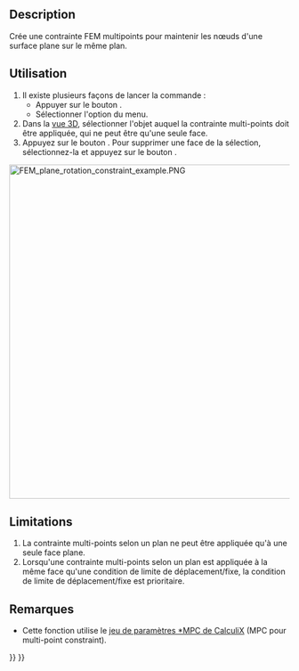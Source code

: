 <languages/>

{{Docnav/fr
|[[FEM_ConstraintFlowVelocity/fr|Vitesse d'écoulement comme condition limite]]
|[[FEM_ConstraintSectionPrint/fr|Affichage des variables de sortie]]
|[[FEM_Workbench/fr|Atelier FEM]]
|IconL=FEM_ConstraintFlowVelocity.svg
|IconR=FEM_ConstraintSectionPrint.svg
|IconC=Workbench_FEM.svg
}}

{{GuiCommandContainer
|
{{GuiCommand/fr
|Name=FEM ConstraintPlaneRotation
|Name/fr=FEM Contrainte multi-points selon un plan
|MenuLocation=Modèle → Fonctions d'analyse géométrique → Contrainte multi-points selon un plan
|Workbenches=[[FEM_Workbench/fr|FEM]]
|SeeAlso=[[FEM_ConstraintTransform/fr|FEM Système de coordonnées locales]]
}}
{{GuiCommandFemInfo/fr
|Solvers=CalculiX
}}
}}

==Description==

Crée une contrainte FEM multipoints pour maintenir les nœuds d'une surface plane sur le même plan.

<span id="Usage"></span>
==Utilisation==

# Il existe plusieurs façons de lancer la commande :
#* Appuyer sur le bouton {{Button|[[Image:FEM_ConstraintPlaneRotation.svg|16px]] [[FEM_ConstraintPlaneRotation/fr|Contrainte multi-points selon un plan]]}}.
#* Sélectionner l'option {{MenuCommand|Modèle → Fonctions d'analyse géométrique → [[Image:FEM_ConstraintPlaneRotation.svg|16px]] Contrainte multi-points selon un plan}} du menu.
# Dans la [[3D_view/fr|vue 3D]], sélectionner l'objet auquel la contrainte multi-points doit être appliquée, qui ne peut être qu'une seule face.
# Appuyez sur le bouton {{Button|Ajouter}}. Pour supprimer une face de la sélection, sélectionnez-la et appuyez sur le bouton {{Button|Supprimer}}.

[[Image:FEM_plane_rotation_constraint_example.PNG|600px]]
{{Caption|Exemple d'utilisation d'une contrainte multi-points selon un plan. Les deux poutres simplement soutenues sont soumises à la même force, mais le segment vert de la face supérieure de la poutre inférieure est soumis à une contrainte multi-points selon un plan. Cela oblige les nœuds à rester sur le même plan et modifie la déformation (ici mise à l'échelle).}}

==Limitations==

# La contrainte multi-points selon un plan ne peut être appliquée qu'à une seule face plane.
# Lorsqu'une contrainte multi-points selon un plan est appliquée à la même face qu'une condition de limite de déplacement/fixe, la condition de limite de déplacement/fixe est prioritaire.

<span id="Notes"></span>
==Remarques==

* Cette fonction utilise le [http://web.mit.edu/calculix_v2.7/CalculiX/ccx_2.7/doc/ccx/node220.html jeu de paramètres *MPC de CalculiX] (MPC pour multi-point constraint).


{{Docnav/fr
|[[FEM_ConstraintFlowVelocity/fr|Vitesse d'écoulement comme condition limite]]
|[[FEM_ConstraintSectionPrint/fr|Affichage des variables de sortie]]
|[[FEM_Workbench/fr|Atelier FEM]]
|IconL=FEM_ConstraintFlowVelocity.svg
|IconR=FEM_ConstraintSectionPrint.svg
|IconC=Workbench_FEM.svg
}}

{{FEM_Tools_navi{{#translation:}}}}
{{Userdocnavi{{#translation:}}}}
